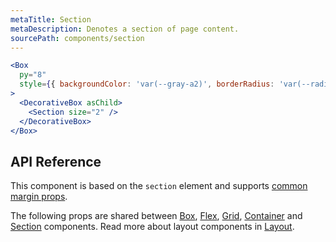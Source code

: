 ```yaml
---
metaTitle: Section
metaDescription: Denotes a section of page content.
sourcePath: components/section
---
```


```jsx live=true
<Box
  py="8"
  style={{ backgroundColor: 'var(--gray-a2)', borderRadius: 'var(--radius-3)' }}
>
  <DecorativeBox asChild>
    <Section size="2" />
  </DecorativeBox>
</Box>
```

## API Reference

This component is based on the `section` element and supports [common margin props](/themes/docs/theme/layout#margin-props).

<ThemesPropsTable name="section" />

The following props are shared between [Box](./box), [Flex](./flex), [Grid](./grid), [Container](./container) and [Section](./section) components. Read more about layout components in [Layout](/themes/docs/overview/layout).

<ThemesPropsTable name="layout" />
